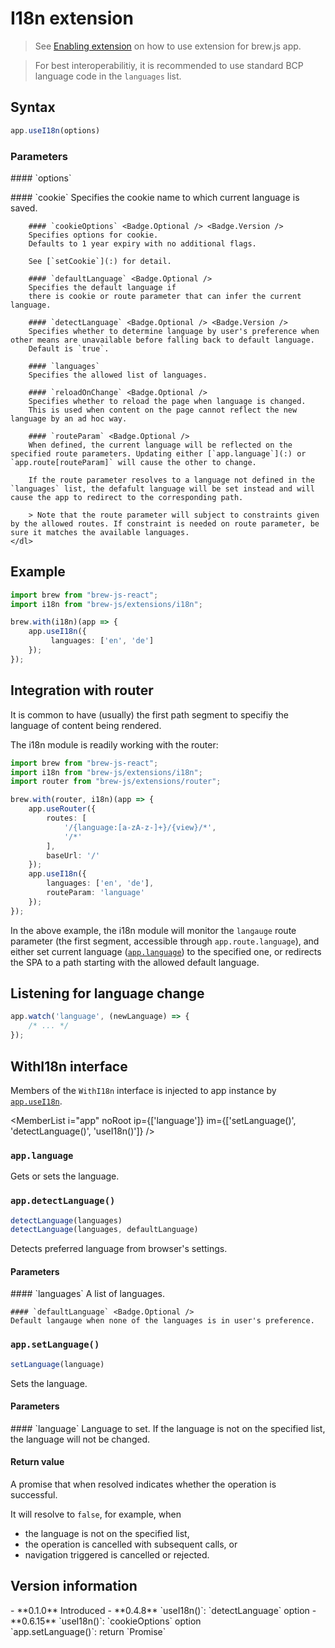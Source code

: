 <Module name="brew-js/extensions" />

# I18n extension

> See [Enabling extension](/docs/app/create-app#s-enabling-extensions) on how to use
  extension for brew.js app.

> For best interoperabilitiy, it is recommended to use standard BCP language code in the `languages` list.

<ImportHint
    name="I18n"
    module="brew-js/extension/i18n"
    import="default"
    expanded
/>

## Syntax

```javascript
app.useI18n(options)
```

### Parameters

<dl>
    #### `options`
    <dl>
        #### `cookie` <Badge.Optional />
        Specifies the cookie name to which current language is saved.

        #### `cookieOptions` <Badge.Optional /> <Badge.Version />
        Specifies options for cookie.
        Defaults to 1 year expiry with no additional flags.

        See [`setCookie`](:) for detail.

        #### `defaultLanguage` <Badge.Optional />
        Specifies the default language if
        there is cookie or route parameter that can infer the current language.

        #### `detectLanguage` <Badge.Optional /> <Badge.Version />
        Specifies whether to determine language by user's preference when other means are unavailable before falling back to default language.    
        Default is `true`.

        #### `languages`
        Specifies the allowed list of languages.

        #### `reloadOnChange` <Badge.Optional />
        Specifies whether to reload the page when language is changed.
        This is used when content on the page cannot reflect the new language by an ad hoc way.

        #### `routeParam` <Badge.Optional />
        When defined, the current language will be reflected on the specified route parameters. Updating either [`app.language`](:) or `app.route[routeParam]` will cause the other to change.

        If the route parameter resolves to a language not defined in the `languages` list, the defafult language will be set instead and will cause the app to redirect to the corresponding path.

        > Note that the route parameter will subject to constraints given by the allowed routes. If constraint is needed on route parameter, be sure it matches the available languages.
    </dl>
</dl>

## Example

```typescript
import brew from "brew-js-react";
import i18n from "brew-js/extensions/i18n";

brew.with(i18n)(app => {
    app.useI18n({
         languages: ['en', 'de']
    });
});
```

## Integration with router

It is common to have (usually) the first path segment to specifiy the language of content being rendered.

The i18n module is readily working with the router:

```typescript
import brew from "brew-js-react";
import i18n from "brew-js/extensions/i18n";
import router from "brew-js/extensions/router";

brew.with(router, i18n)(app => {
    app.useRouter({
        routes: [
            '/{language:[a-zA-z-]+}/{view}/*',
            '/*'
        ],
        baseUrl: '/'
    });
    app.useI18n({
        languages: ['en', 'de'],
        routeParam: 'language'
    });
});
```

In the above example, the i18n module will monitor the `langauge` route parameter (the first segment, accessible through `app.route.language`),
and either set current language ([`app.language`](:)) to the specified one, or redirects the SPA to a path starting with the allowed default language.

## Listening for language change

```typescript
app.watch('language', (newLanguage) => {
    /* ... */
});
```

## WithI18n interface

Members of the `WithI18n` interface is injected to app instance by [`app.useI18n`](:).

<MemberList
    i="app" noRoot
    ip={['language']}
    im={['setLanguage()', 'detectLanguage()', 'useI18n()']}
/>

### `app.language`

Gets or sets the language.

### `app.detectLanguage()`

```javascript
detectLanguage(languages)
detectLanguage(languages, defaultLanguage)
```

Detects preferred language from browser's settings.

#### Parameters

<dl>
    #### `languages`
    A list of languages.

    #### `defaultLanguage` <Badge.Optional />
    Default langauge when none of the languages is in user's preference.

</dl>

### `app.setLanguage()`

```javascript
setLanguage(language)
```

Sets the language.

#### Parameters

<dl>
    #### `language`
    Language to set. If the language is not on the specified list, the language will not be changed.

</dl>

#### Return value

A promise that when resolved indicates whether the operation is successful.

It will resolve to `false`, for example, when
- the language is not on the specified list,
- the operation is cancelled with subsequent calls, or
- navigation triggered is cancelled or rejected.

## Version information

<VersionTimeline module="brew-js">
- **0.1.0** Introduced
- **0.4.8** `useI18n()`: `detectLanguage` option
- **0.6.15** `useI18n()`: `cookieOptions` option <br/> `app.setLanguage()`: return `Promise`
</VersionTimeline>
